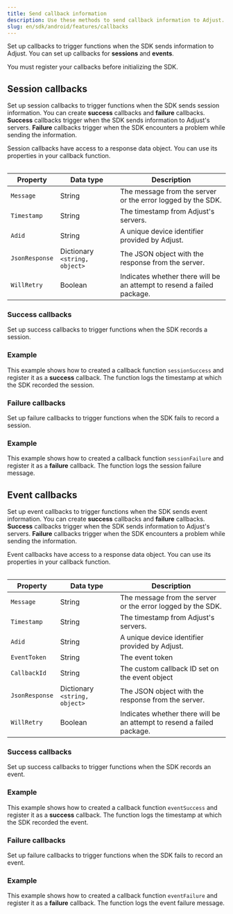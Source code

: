 ```yaml
---
title: Send callback information
description: Use these methods to send callback information to Adjust.
slug: en/sdk/android/features/callbacks
---
```



Set up callbacks to trigger functions when the SDK sends information to Adjust. You can set up callbacks for **sessions** and **events**.

<Callout type="important">

You must register your callbacks before initializing the SDK.

</Callout>

## Session callbacks

Set up session callbacks to trigger functions when the SDK sends session information. You can create **success** callbacks and **failure** callbacks. **Success** callbacks trigger when the SDK sends information to Adjust's servers. **Failure** callbacks trigger when the SDK encounters a problem while sending the information.

Session callbacks have access to a response data object. You can use its properties in your callback function.

<Table>

|  Property       |  Data type                  | Description           |
| --------------- | --------------------------- | --------------------- |
| `Message`       | String                      | The message from the server or the error logged by the SDK. |
| `Timestamp`     | String                      | The timestamp from Adjust's servers. |
| `Adid`          | String                      | A unique device identifier provided by Adjust. |
| `JsonResponse`  | Dictionary `<string, object>` | The JSON object with the response from the server. |
| `WillRetry`     | Boolean | Indicates whether there will be an attempt to resend a failed package. |

</Table>

### Success callbacks

Set up success callbacks to trigger functions when the SDK records a session.

<SetOnSessionTrackingSucceededListener />

### Example

This example shows how to created a callback function `sessionSuccess` and register it as a **success** callback. The function logs the timestamp at which the SDK recorded the session.

<SetOnSessionTrackingSucceededListenerExample />

### Failure callbacks

Set up failure callbacks to trigger functions when the SDK fails to record a session.

<SetOnSessionTrackingFailedListener />

### Example

This example shows how to created a callback function `sessionFailure` and register it as a **failure** callback. The function logs the session failure message.

<SetOnSessionTrackingFailedListenerExample />

## Event callbacks

Set up event callbacks to trigger functions when the SDK sends event information. You can create **success** callbacks and **failure** callbacks. **Success** callbacks trigger when the SDK sends information to Adjust's servers. **Failure** callbacks trigger when the SDK encounters a problem while sending the information.

Event callbacks have access to a response data object. You can use its properties in your callback function.

<Table>

|  Property       |  Data type                  | Description           |
| --------------- | --------------------------- | --------------------- |
| `Message`       | String                      | The message from the server or the error logged by the SDK. |
| `Timestamp`     | String                      | The timestamp from Adjust's servers. |
| `Adid`          | String                      | A unique device identifier provided by Adjust. |
| `EventToken`    | String                      | The event token |
| `CallbackId`    | String                      | The custom callback ID set on the event object |
| `JsonResponse`  | Dictionary `<string, object>` | The JSON object with the response from the server. |
| `WillRetry`     | Boolean | Indicates whether there will be an attempt to resend a failed package. |

</Table>

### Success callbacks

Set up success callbacks to trigger functions when the SDK records an event.

<SetOnEventTrackingSucceededListener />

### Example

This example shows how to created a callback function `eventSuccess` and register it as a **success** callback. The function logs the timestamp at which the SDK recorded the event.

<SetOnEventTrackingSucceededListenerExample />

### Failure callbacks

Set up failure callbacks to trigger functions when the SDK fails to record an event.

<SetOnEventTrackingFailedListener />

### Example

This example shows how to created a callback function `eventFailure` and register it as a **failure** callback. The function logs the event failure message.

<SetOnEventTrackingFailedListenerExample />
